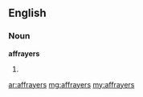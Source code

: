 ==English==
===Noun===
'''affrayers'''
# {{plural of|[[affrayer]]}}

[[ar:affrayers]]
[[mg:affrayers]]
[[my:affrayers]]